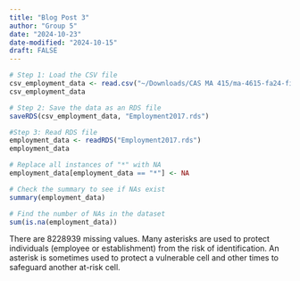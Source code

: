 ```yaml
---
title: "Blog Post 3"
author: "Group 5" 
date: "2024-10-23"
date-modified: "2024-10-15"
draft: FALSE
---
```


```r
# Step 1: Load the CSV file
csv_employment_data <- read.csv("~/Downloads/CAS MA 415/ma-4615-fa24-final-project-group-5/dataset/Employment2017.csv")
csv_employment_data

# Step 2: Save the data as an RDS file
saveRDS(csv_employment_data, "Employment2017.rds")

#Step 3: Read RDS file
employment_data <- readRDS("Employment2017.rds")
employment_data
```

```r
# Replace all instances of "*" with NA
employment_data[employment_data == "*"] <- NA

# Check the summary to see if NAs exist
summary(employment_data)

# Find the number of NAs in the dataset
sum(is.na(employment_data))

```
There are 8228939 missing values. Many asterisks are used to protect individuals (employee or establishment) from the risk of identification. An asterisk is sometimes used to protect a vulnerable cell and other times to safeguard another at-risk cell.


```r



```


